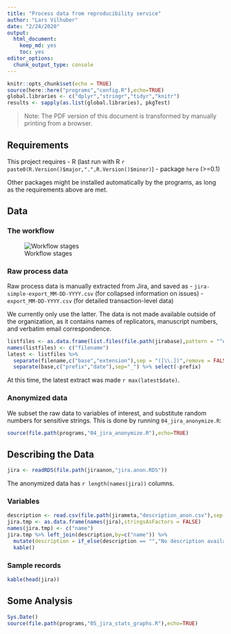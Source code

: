 ```yaml
---
title: "Process data from reproducibility service"
author: "Lars Vilhuber"
date: "2/24/2020"
output: 
  html_document: 
    keep_md: yes
    toc: yes
editor_options: 
  chunk_output_type: console
---
```


```r
knitr::opts_chunk$set(echo = TRUE)
source(here::here("programs","config.R"),echo=TRUE)
global.libraries <- c("dplyr","stringr","tidyr","knitr")
results <- sapply(as.list(global.libraries), pkgTest)
```
> Note: The PDF version of this document is transformed by manually printing from a browser.

## Requirements
This project requires
- R (last run with R `r paste0(R.Version()$major,".",R.Version()$minor)`)
  - package `here` (>=0.1)
  
Other packages might be installed automatically by the programs, as long as the requirements above are met.

## Data 

### The workflow

![Workflow stages](images/AEADataEditorWorkflow-20191028.png)

### Raw process data
Raw process data is manually extracted from Jira, and saved as 
- `jira-simple-export_MM-DD-YYYY.csv` (for collapsed information on issues)
- `export_MM-DD-YYYY.csv` (for detailed transaction-level data)

We currently only use the latter. The data is not made available outside of the organization, as it contains names of replicators,  manuscript numbers, and verbatim email correspondence. 

```r
listfiles <- as.data.frame(list.files(file.path(jirabase),pattern = "^export_")) 
names(listfiles) <- c("filename")
latest <- listfiles %>% 
  separate(filename,c("base","extension"),sep = "([\\.])",remove = FALSE) %>%
  separate(base,c("prefix","date"),sep="_") %>% select(-prefix)

```

At this time, the latest extract was made `r max(latest$date)`. 

### Anonymized data
We subset the raw data to variables of interest, and substitute random numbers for sensitive strings. This is done by running `04_jira_anonymize.R`:

```r
source(file.path(programs,"04_jira_anonymize.R"),echo=TRUE)
```


## Describing the Data
```r
jira <- readRDS(file.path(jiraanon,"jira.anon.RDS"))
```

The anonymized data has `r length(names(jira))` columns. 

### Variables

```r
description <- read.csv(file.path(jirameta,"description_anon.csv"),sep = ";",stringsAsFactors = FALSE,header = TRUE)
jira.tmp <- as.data.frame(names(jira),stringsAsFactors = FALSE) 
names(jira.tmp) <- c("name")
jira.tmp %>% left_join(description,by=c("name")) %>% 
  mutate(description = if_else(description == "","No description available",description)) %>%
  kable()
```

### Sample records

```r
kable(head(jira))
```




## Some Analysis

```r
Sys.Date()
source(file.path(programs,"05_jira_stats_graphs.R"),echo=TRUE)
```

